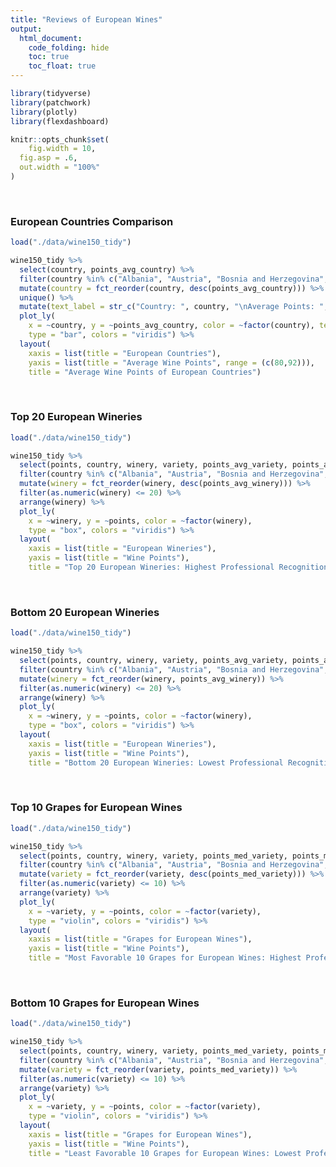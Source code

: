 ```yaml
---
title: "Reviews of European Wines"
output: 
  html_document:
    code_folding: hide
    toc: true
    toc_float: true
---
```


```r
library(tidyverse)
library(patchwork)
library(plotly)
library(flexdashboard)

knitr::opts_chunk$set(
	fig.width = 10, 
  fig.asp = .6,
  out.width = "100%"
)
```

<br/>

### European Countries Comparison

```r
load("./data/wine150_tidy")

wine150_tidy %>% 
  select(country, points_avg_country) %>% 
  filter(country %in% c("Albania", "Austria", "Bosnia and Herzegovina", "Bulgaria", "Croatia", "Cyprus", "Czech Republic", "England", "France", "Germany", "Greece", "Hungary", "Italy", "Lithuania", "Luxembourg", "Macedonia", "Moldova", "Montenegro", "Portugal", "Romania", "Serbia", "Slovakia", "Slovenia", "Spain", "Switzerland", "Ukraine")) %>% 
  mutate(country = fct_reorder(country, desc(points_avg_country))) %>% 
  unique() %>% 
  mutate(text_label = str_c("Country: ", country, "\nAverage Points: ", points_avg_country)) %>% 
  plot_ly(
    x = ~country, y = ~points_avg_country, color = ~factor(country), text = ~text_label,
    type = "bar", colors = "viridis") %>%
  layout(
    xaxis = list(title = "European Countries"),
    yaxis = list(title = "Average Wine Points", range = (c(80,92))),
    title = "Average Wine Points of European Countries")
```

<br/>

### Top 20 European Wineries

```r
load("./data/wine150_tidy")

wine150_tidy %>% 
  select(points, country, winery, variety, points_avg_variety, points_avg_winery) %>% 
  filter(country %in% c("Albania", "Austria", "Bosnia and Herzegovina", "Bulgaria", "Croatia", "Cyprus", "Czech Republic", "England", "France", "Germany", "Greece", "Hungary", "Italy", "Lithuania", "Luxembourg", "Macedonia", "Moldova", "Montenegro", "Portugal", "Romania", "Serbia", "Slovakia", "Slovenia", "Spain", "Switzerland", "Ukraine")) %>% 
  mutate(winery = fct_reorder(winery, desc(points_avg_winery))) %>% 
  filter(as.numeric(winery) <= 20) %>% 
  arrange(winery) %>% 
  plot_ly(
    x = ~winery, y = ~points, color = ~factor(winery),
    type = "box", colors = "viridis") %>%
  layout(
    xaxis = list(title = "European Wineries"),
    yaxis = list(title = "Wine Points"),
    title = "Top 20 European Wineries: Highest Professional Recognition")
```

<br/>

### Bottom 20 European Wineries

```r
load("./data/wine150_tidy")

wine150_tidy %>% 
  select(points, country, winery, variety, points_avg_variety, points_avg_winery) %>% 
  filter(country %in% c("Albania", "Austria", "Bosnia and Herzegovina", "Bulgaria", "Croatia", "Cyprus", "Czech Republic", "England", "France", "Germany", "Greece", "Hungary", "Italy", "Lithuania", "Luxembourg", "Macedonia", "Moldova", "Montenegro", "Portugal", "Romania", "Serbia", "Slovakia", "Slovenia", "Spain", "Switzerland", "Ukraine")) %>% 
  mutate(winery = fct_reorder(winery, points_avg_winery)) %>% 
  filter(as.numeric(winery) <= 20) %>% 
  arrange(winery) %>% 
  plot_ly(
    x = ~winery, y = ~points, color = ~factor(winery),
    type = "box", colors = "viridis") %>%
  layout(
    xaxis = list(title = "European Wineries"),
    yaxis = list(title = "Wine Points"),
    title = "Bottom 20 European Wineries: Lowest Professional Recognition")
```

<br/>

### Top 10 Grapes for European Wines

```r
load("./data/wine150_tidy")

wine150_tidy %>% 
  select(points, country, winery, variety, points_med_variety, points_med_winery) %>% 
  filter(country %in% c("Albania", "Austria", "Bosnia and Herzegovina", "Bulgaria", "Croatia", "Cyprus", "Czech Republic", "England", "France", "Germany", "Greece", "Hungary", "Italy", "Lithuania", "Luxembourg", "Macedonia", "Moldova", "Montenegro", "Portugal", "Romania", "Serbia", "Slovakia", "Slovenia", "Spain", "Switzerland", "Ukraine")) %>% 
  mutate(variety = fct_reorder(variety, desc(points_med_variety))) %>% 
  filter(as.numeric(variety) <= 10) %>% 
  arrange(variety) %>% 
  plot_ly(
    x = ~variety, y = ~points, color = ~factor(variety),
    type = "violin", colors = "viridis") %>%
  layout(
    xaxis = list(title = "Grapes for European Wines"),
    yaxis = list(title = "Wine Points"),
    title = "Most Favorable 10 Grapes for European Wines: Highest Professional Recognition")
```

<br/>

### Bottom 10 Grapes for European Wines

```r
load("./data/wine150_tidy")

wine150_tidy %>% 
  select(points, country, winery, variety, points_med_variety, points_med_winery) %>% 
  filter(country %in% c("Albania", "Austria", "Bosnia and Herzegovina", "Bulgaria", "Croatia", "Cyprus", "Czech Republic", "England", "France", "Germany", "Greece", "Hungary", "Italy", "Lithuania", "Luxembourg", "Macedonia", "Moldova", "Montenegro", "Portugal", "Romania", "Serbia", "Slovakia", "Slovenia", "Spain", "Switzerland", "Ukraine")) %>% 
  mutate(variety = fct_reorder(variety, points_med_variety)) %>% 
  filter(as.numeric(variety) <= 10) %>% 
  arrange(variety) %>% 
  plot_ly(
    x = ~variety, y = ~points, color = ~factor(variety),
    type = "violin", colors = "viridis") %>%
  layout(
    xaxis = list(title = "Grapes for European Wines"),
    yaxis = list(title = "Wine Points"),
    title = "Least Favorable 10 Grapes for European Wines: Lowest Professional Recognition")
```

